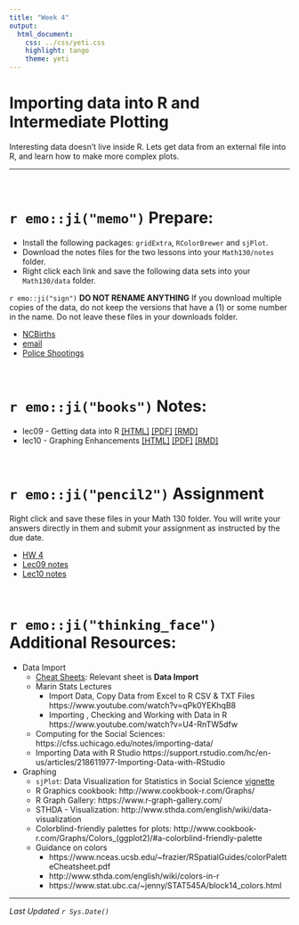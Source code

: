 ```yaml
---
title: "Week 4"
output:
  html_document:
    css: ../css/yeti.css
    highlight: tango
    theme: yeti
---
```


# Importing data into R and Intermediate Plotting

Interesting data doesn't live inside R. Lets get data from an external file into R, and learn how to make more complex plots. 

----

<br>

# `r emo::ji("memo")` Prepare:

* Install the following packages: `gridExtra`, `RColorBrewer` and `sjPlot`.
* Download the notes files for the two lessons into your `Math130/notes` folder. 
* Right click each link and save the following data sets into your `Math130/data` folder.

`r emo::ji("sign")` **DO NOT RENAME ANYTHING** If you download multiple copies of the data, do not keep the versions that have a (1) or some number in the name. Do not leave these files in your downloads folder. 


* [NCBirths](https://norcalbiostat.netlify.com/data/NCbirths.csv)
* [email](https://norcalbiostat.netlify.com/data/email.txt)
* [Police Shootings](https://norcalbiostat.netlify.com/data/fatal-police-shootings-data.xlsx)

<br>

# `r emo::ji("books")` Notes:

* lec09 - Getting data into R       [[HTML]](notes/09_import.html) [[PDF]](notes/09_import.pdf) [[RMD]](notes/09_import_notes.Rmd)
* lec10 - Graphing Enhancements     [[HTML]](notes/10_plots2.html) [[PDF]](notes/10_plots2.pdf) [[RMD]](notes/10_plots2_notes.Rmd)

<br>

# `r emo::ji("pencil2")` Assignment

Right click and save these files in your Math 130 folder. You will write your answers directly in them and submit your assignment as instructed by the due date.

* [HW 4](hw/hw4.Rmd) 
* [Lec09 notes](notes/09_import_notes.Rmd)
* [Lec10 notes](notes/10_plots2_notes.Rmd)


<br>

# `r emo::ji("thinking_face")` Additional Resources: 

* Data Import
  * [Cheat Sheets](https://rstudio.cloud/learn/cheat-sheets): Relevant sheet is **Data Import**
  * Marin Stats Lectures
    - Import Data, Copy Data from Excel to R CSV & TXT Files https://www.youtube.com/watch?v=qPk0YEKhqB8
    - Importing , Checking and Working with Data in R https://www.youtube.com/watch?v=U4-RnTW5dfw
  * Computing for the Social Sciences: https://cfss.uchicago.edu/notes/importing-data/
  * Importing Data with R Studio https://support.rstudio.com/hc/en-us/articles/218611977-Importing-Data-with-RStudio

* Graphing
  * `sjPlot`: Data Visualization for Statistics in Social Science [vignette](https://strengejacke.github.io/sjPlot/)
  * R Graphics cookbook: http://www.cookbook-r.com/Graphs/
  * R Graph Gallery: https://www.r-graph-gallery.com/
  * STHDA - Visualization: http://www.sthda.com/english/wiki/data-visualization
  * Colorblind-friendly palettes for plots:
  http://www.cookbook-r.com/Graphs/Colors_(ggplot2)/#a-colorblind-friendly-palette
  * Guidance on colors 
    * https://www.nceas.ucsb.edu/~frazier/RSpatialGuides/colorPaletteCheatsheet.pdf
    * http://www.sthda.com/english/wiki/colors-in-r
    * https://www.stat.ubc.ca/~jenny/STAT545A/block14_colors.html

  
---

_Last Updated `r Sys.Date()`_
